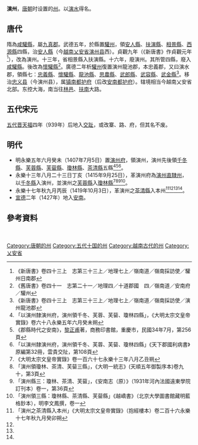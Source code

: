 '''演州'''，[[唐朝|唐朝]]时设置的[[州|州]]。以[[演水|演水]]得名。

== 唐代 ==
隋為[[咸驩縣|咸驩縣]]，屬[[九真郡|九真郡]]。武德五年，於縣置[[驩州|驩州]]，領[[安人縣|安人縣]]、[[扶演縣|扶演縣]]、[[相景縣|相景縣]]、[[西源縣|西源縣]]四縣，治[[安人縣|安人縣]]（今[[越南|越南]][[乂安省|乂安省]][[演州县|演州县]]西）。貞觀九年（《新唐書》作貞觀元年<ref>《新唐書》卷四十三上　志第三十三上／地理七上／嶺南道／嶺南採訪使／驩州日南郡</ref>），改為演州。十三年，省相景縣入扶演縣。十六年，廢演州。其所管四縣，廢入[[咸驩縣|咸驩縣]]。後改為[[懷驩縣|懷驩縣]]<ref>《舊唐書》卷四十一　志第二十一／地理四／十道郡國　四／嶺南道／安南府／驩州</ref>。廣德二年析[[驩州|驩州]]復置演州龍池郡，本忠義郡，又曰演水郡，領縣七：[[忠義縣|忠義縣]]、[[懷驩縣|懷驩縣]]、[[龍池縣|龍池縣]]、[[思農縣|思農縣]]、[[武郎縣|武郎縣]]、[[武容縣|武容縣]]、[[武金縣|武金縣]]<ref>《新唐書》卷四十三上　志第三十三上／地理七上／嶺南道／嶺南採訪使／演州龍池郡</ref>。移治[[忠义县|忠义县]]（今演州县），属[[镇南都护府|镇南都护府]]（后改[[安南都护府|安南都护府]]）。辖境相当今越南乂安省北部。东控大海，南当往[[林邑|林邑]]、[[扶南|扶南]]大路。
== 五代宋元 ==
[[五代|五代]][[后晋|晋]][[天福_(后晋)|天福]]四年（939年）后地入[[交趾|交趾]]，或改寨、路、府，但其名不废。
== 明代 ==
* 明永樂五年六月癸未（1407年7月5日）置[[演州府|演州府]]，領演州，演州先後領[[千冬縣|千冬縣]]、[[芙蓉縣|芙蓉縣]]、[[芙蒥縣|芙蒥縣]]、[[瓊林縣|瓊林縣]]、[[茶清縣|茶清縣]]五縣<ref>「以演州隸演州府，演州領千冬、芙蓉、芙蒥、瓊林四縣」，《大明太宗文皇帝實錄》卷六十八永樂五年六月癸未朔</ref><ref>《郡縣時代之安南》，[[黎正甫|黎正甫]]著，商務印書館，重慶市，民國34年7月，第256頁</ref><ref>「以演州隸演州府，演州領千冬、芙蓉、芙蒥、瓊林四縣」《天下郡國利病書》原編第32冊，雲貴交阯，第108頁</ref>。
* 永樂十三年八月二十三日丁亥（1415年9月25日），革演州府為[[演州直隸州|演州直隸州]]，以[[千冬縣|千冬縣]]入演州，並演州之[[芙蓉縣|芙蓉縣]]入[[瓊林縣|瓊林縣]]<ref>《大明太宗文皇帝實錄》卷一百六十七永樂十三年八月乙丑朔</ref><ref name="#1">「演州領瓊林、茶清、芙蒥三縣」，《大明一統志》(天順五年御製序本)卷九十，第3頁</ref><ref name="#2">「演州縣三：瓊林、茶清、芙蒥」，《安南志（原）》（1931年河內法國遠東學院訂刊本）卷一，第36頁</ref><ref name="#3">「演州領三縣：瓊林縣、茶清縣、芙蒥縣」《越嶠書》（北京大學圖書館藏明藍格鈔本），明李文鳳撰，卷一</ref>。
* 永樂十七年秋九月丙辰（1419年10月3日），革演州之[[茶清縣|茶清縣]]入本州<ref>「演州之茶清縣入本州」《大明太宗文皇帝實錄》（抱經樓本）卷二百十六永樂十七年秋九月癸卯朔</ref><ref name="#1"/><ref name="#2"/><ref name="#3"/>。
* [[宣德|宣德]]二年（1427年）地入[[越南|安南]]。

== 參考資料 ==
{{reflist}}
{{交阯承宣布政使司行政區劃}}
{{DEFAULTSORT:Y}}
[[Category:唐朝的州|Category:唐朝的州]]
[[Category:五代十国的州|Category:五代十国的州]]
[[Category:越南古代的州|Category:越南古代的州]]
[[Category:乂安省|Category:乂安省]]
　